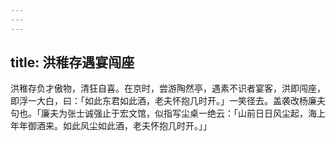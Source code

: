 ```yaml
---
---
---
```

title: 洪稚存遇宴闯座
---



洪稚存负才傲物，清狂自喜。在京时，尝游陶然亭，遇素不识者宴客，洪即闯座，即浮一大白，曰：「如此东君如此酒，老夫怀抱几时开。」一笑径去。盖袭改杨廉夫句也。「廉夫为张士诚强止于宏文馆，似指写尘桌一绝云：「山前日日风尘起，海上年年御酒来。如此风尘如此酒，老夫怀抱几时开。」」